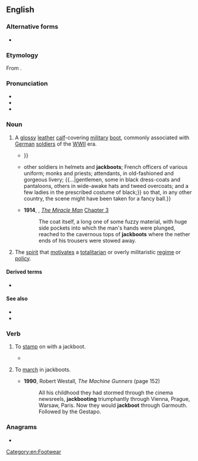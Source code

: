 ==English==
{{wikipedia}}

===Alternative forms===
* {{alter|en|jack-boot|jack boot}}

===Etymology===
From {{der|en|fro|jaque|t=coat of mail}}.

===Pronunciation===
* {{IPA|en|/ˈd͡ʒækbuːt/}}
* {{audio|en|LL-Q1860 (eng)-Vealhurl-jackboot.wav|Audio (Southern England)}}
* {{hyphenation|en|jack|boot}}

===Noun===
{{en-noun}}

# A [[glossy]] [[leather]] [[calf]]-covering [[military]] [[boot]], commonly associated with [[German]] [[soldier]]s of the [[WWII]] era.
#* {{RQ:Bulwer-Lytton Devereux|volume=II|chapter=V|passage=On a huge tomb-like table in the middle of the room, lay two pencilled profiles of Mr. Fielding, a pawnbroker’s ticket, a pair of ruffles, a very little muff, an immense broadsword, a Wycherley comb, a '''jackboot''', and an old plumed hat; {{...}}}}
#* {{RQ:Hawthorne French and Italian Notebooks|volume=I|chapter=February 19th [1858]|date=19 February 1858|page=98|passage=There was a wonderful variety of costume to be seen and studied among the persons around me, {{...|comprising garbs that have been elsewhere laid aside for at least three centuries—the broad, plaited, double ruff, and black velvet cloak, doublet, trunk-breeches, and sword of Queen Elizabeth's time—the papal guard, in their striped and parti-coloured dress as before described, looking not a little like harlequins;}} other soldiers in helmets and '''jackboots'''; French officers of various uniform; monks and priests; attendants, in old-fashioned and gorgeous livery; {{...|gentlemen, some in black dress-coats and pantaloons, others in wide-awake hats and tweed overcoats; and a few ladies in the prescribed costume of black;}} so that, in any other country, the scene might have been taken for a fancy ball.}}
#* '''1914''', {{w|Frank L. Packard}}, ''[[s:The Miracle Man|The Miracle Man]]'' [[s:The Miracle Man/Chapter 3|Chapter 3]]
#*: The coat itself, a long one of some fuzzy material, with huge side pockets into which the man's hands were plunged, reached to the cavernous tops of '''jackboots''' where the nether ends of his trousers were stowed away.
# {{lb|en|informal|by extension}} The [[spirit]] that [[motivate]]s a [[totalitarian]] or overly militaristic [[regime]] or [[policy]].
#: {{ux|en|That country has been under the '''jackboot''' of the military for years.}}

====Derived terms====
* {{l|en|jackbooted}}

====See also====
* {{l|en|Hessian boot}}
* {{l|en|cowboy boot}}

===Verb===
{{en-verb}}

# {{lb|en|transitive}} To [[stamp]] on with a jackboot.
#* {{quote-book|en|year=2000|author=Geoff Nicholson|title=Bedlam Burning|passage=The two porters leapt into action, steamed up to the front of the room and started '''jackbooting''' the burning paper.}}
# {{lb|en|intransitive}} To [[march]] in jackboots.
#* '''1990''', Robert Westall, ''The Machine Gunners'' (page 152)
#*: All his childhood they had stormed through the cinema newsreels, '''jackbooting''' triumphantly through Vienna, Prague, Warsaw, Paris. Now they would '''jackboot''' through Garmouth. Followed by the Gestapo.

===Anagrams===
* {{anagrams|en|a=abcjkoot|Bootjack|bootjack}}

[[Category:en:Footwear]]
